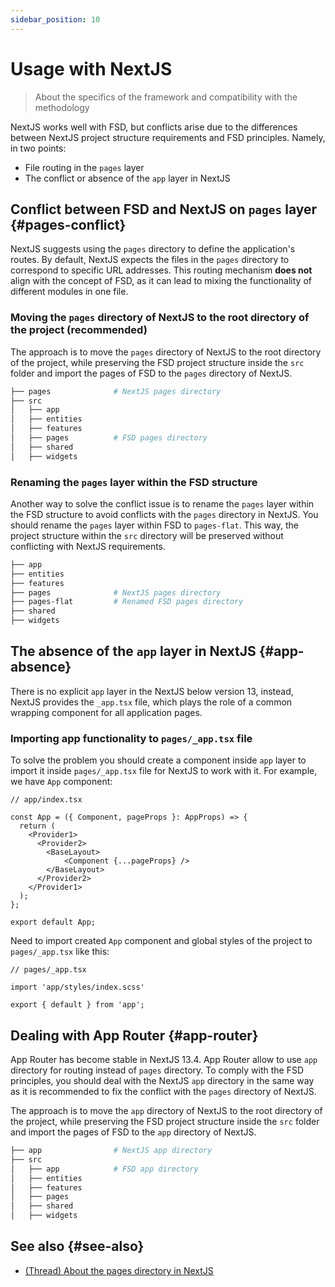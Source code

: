 ```yaml
---
sidebar_position: 10
---
```



# Usage with NextJS

<WIP ticket="225" />

> About the specifics of the framework and compatibility with the methodology

 

NextJS works well with FSD, but conflicts arise due to the differences between NextJS project structure requirements and FSD principles.
Namely, in two points: 

- File routing in the `pages` layer
- The conflict or absence of the `app` layer in NextJS

## Conflict between FSD and NextJS on `pages` layer {#pages-conflict}

NextJS suggests using the `pages` directory to define the application's routes. By default, NextJS expects the files in the `pages` directory to correspond to specific URL addresses.
This routing mechanism **does not** align with the concept of FSD, as it can lead to mixing the functionality of different modules in one file.

### Moving the `pages` directory of NextJS to the root directory of the project (recommended)

The approach is to move the `pages` directory of NextJS to the root directory of the project, while preserving the FSD
project structure inside the `src` folder and import the pages of FSD to the `pages` directory of NextJS.

```sh
├── pages              # NextJS pages directory
├── src
│   ├── app
│   ├── entities
│   ├── features  
│   ├── pages          # FSD pages directory
│   ├── shared
│   ├── widgets
```

### Renaming the `pages` layer within the FSD structure

Another way to solve the conflict issue is to rename the `pages` layer within the FSD structure to avoid conflicts
with the `pages` directory in NextJS.
You should rename the `pages` layer within FSD to `pages-flat`.
This way, the project structure within the `src` directory will be preserved without conflicting with NextJS requirements.

```sh
├── app
├── entities
├── features  
├── pages              # NextJS pages directory
├── pages-flat         # Renamed FSD pages directory
├── shared
├── widgets             
```

## The absence of the `app` layer in NextJS {#app-absence}

There is no explicit `app` layer in the NextJS below version 13, instead, NextJS provides the `_app.tsx` file,
which plays the role of a common wrapping component for all application pages.

### Importing app functionality to `pages/_app.tsx` file

To solve the problem you should create a component inside `app` layer to import it inside `pages/_app.tsx` file for NextJS to work with it.
For example, we have `App` component:

```tsx
// app/index.tsx

const App = ({ Component, pageProps }: AppProps) => {
  return (
    <Provider1>
      <Provider2>
        <BaseLayout>
            <Component {...pageProps} />
        </BaseLayout>
      </Provider2>
    </Provider1>
  );
};

export default App;
```
Need to import created `App` component and global styles of the project to `pages/_app.tsx` like this:

```tsx
// pages/_app.tsx

import 'app/styles/index.scss'

export { default } from 'app';
```

## Dealing with App Router {#app-router}

App Router has become stable in NextJS 13.4. App Router allow to use `app` directory for routing instead of `pages` directory.
To comply with the FSD principles, you should deal with the NextJS `app` directory in the same way as it is recommended 
to fix the conflict with the `pages` directory of NextJS.

The approach is to move the `app` directory of NextJS to the root directory of the project, while preserving the FSD
project structure inside the `src` folder and import the pages of FSD to the `app` directory of NextJS.

```sh
├── app                # NextJS app directory
├── src
│   ├── app            # FSD app directory
│   ├── entities
│   ├── features  
│   ├── pages
│   ├── shared
│   ├── widgets
```

## See also {#see-also}

- [(Thread) About the pages directory in NextJS](https://t.me/feature_sliced/3623)
